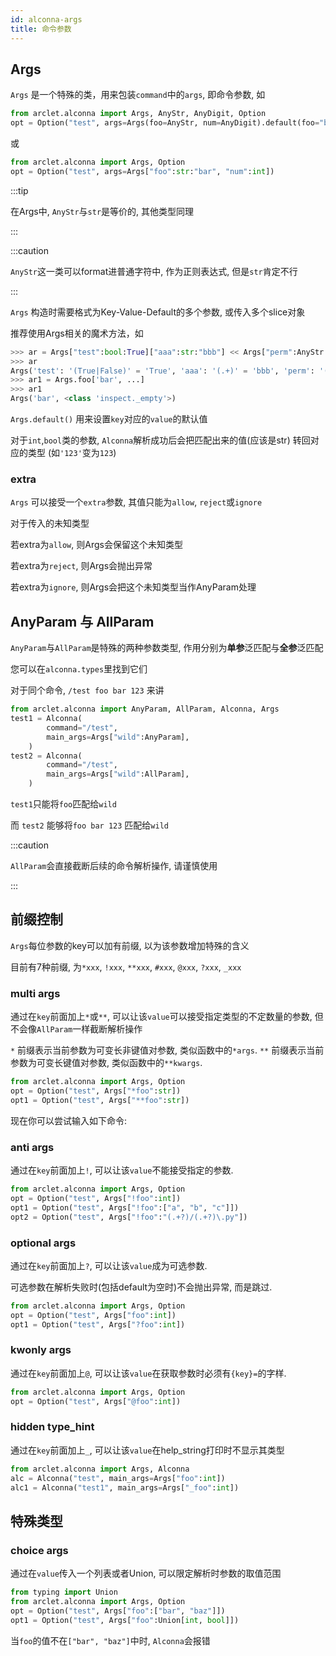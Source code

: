 ```yaml
---
id: alconna-args
title: 命令参数
---
```



## Args

`Args` 是一个特殊的类，用来包装`command`中的`args`, 即命令参数, 如

```python
from arclet.alconna import Args, AnyStr, AnyDigit, Option
opt = Option("test", args=Args(foo=AnyStr, num=AnyDigit).default(foo="bar"))
```
或
```python
from arclet.alconna import Args, Option
opt = Option("test", args=Args["foo":str:"bar", "num":int])
```

:::tip

在Args中, `AnyStr`与`str`是等价的, 其他类型同理

:::

:::caution

`AnyStr`这一类可以format进普通字符中, 作为正则表达式, 但是`str`肯定不行

:::

`Args` 构造时需要格式为Key-Value-Default的多个参数, 或传入多个slice对象

推荐使用Args相关的魔术方法，如
```python
>>> ar = Args["test":bool:True]["aaa":str:"bbb"] << Args["perm":AnyStr:"de"] + ["month", int]
>>> ar
Args('test': '(True|False)' = 'True', 'aaa': '(.+)' = 'bbb', 'perm': '(.+)' = 'de', 'month': '(\d+)')
>>> ar1 = Args.foo['bar', ...]
>>> ar1
Args('bar', <class 'inspect._empty'>)
```

`Args.default()` 用来设置`key`对应的`value`的默认值

对于`int`,`bool`类的参数, `Alconna`解析成功后会把匹配出来的值(应该是str) 转回对应的类型 (如`'123'`变为`123`)

### extra

`Args` 可以接受一个`extra`参数, 其值只能为`allow`, `reject`或`ignore`

对于传入的未知类型

若extra为`allow`, 则Args会保留这个未知类型

若extra为`reject`, 则Args会抛出异常

若extra为`ignore`, 则Args会把这个未知类型当作AnyParam处理

## AnyParam 与 AllParam

`AnyParam`与`AllParam`是特殊的两种参数类型, 作用分别为**单参**泛匹配与**全参**泛匹配

您可以在`alconna.types`里找到它们

对于同个命令, `/test foo bar 123` 来讲

```python
from arclet.alconna import AnyParam, AllParam, Alconna, Args
test1 = Alconna(
        command="/test",
        main_args=Args["wild":AnyParam],
    )
test2 = Alconna(
        command="/test",
        main_args=Args["wild":AllParam],
    )
```

`test1`只能将`foo`匹配给`wild`

而 `test2` 能够将`foo bar 123` 匹配给`wild`

:::caution

`AllParam`会直接截断后续的命令解析操作, 请谨慎使用

:::

## 前缀控制

`Args`每位参数的key可以加有前缀, 以为该参数增加特殊的含义

目前有7种前缀, 为`*xxx`, `!xxx`, `**xxx`, `#xxx`, `@xxx`, `?xxx`, `_xxx`

### multi args

通过在`key`前面加上`*`或`**`, 可以让该`value`可以接受指定类型的不定数量的参数, 但不会像`AllParam`一样截断解析操作

`*` 前缀表示当前参数为可变长非键值对参数, 类似函数中的`*args`.
`**` 前缀表示当前参数为可变长键值对参数, 类似函数中的`**kwargs`.

```python
from arclet.alconna import Args, Option
opt = Option("test", Args["*foo":str])
opt1 = Option("test", Args["**foo":str])
```

现在你可以尝试输入如下命令:


<TerminalApp lines={multi_arg} height={200}/>

### anti args

通过在`key`前面加上`!`, 可以让该`value`不能接受指定的参数.

```python
from arclet.alconna import Args, Option
opt = Option("test", Args["!foo":int])
opt1 = Option("test", Args["!foo":["a", "b", "c"]])
opt2 = Option("test", Args["!foo":"(.+?)/(.+?)\.py"])
```


<TerminalApp lines={anti_arg} height={240}/>

### optional args

通过在`key`前面加上`?`, 可以让该`value`成为可选参数.

可选参数在解析失败时(包括default为空时)不会抛出异常, 而是跳过.

```python
from arclet.alconna import Args, Option
opt = Option("test", Args["foo":int])
opt1 = Option("test", Args["?foo":int])
```

<TerminalApp lines={optional_arg} height={240}/>

### kwonly args

通过在`key`前面加上`@`, 可以让该`value`在获取参数时必须有`{key}=`的字样.

```python
from arclet.alconna import Args, Option
opt = Option("test", Args["@foo":int])
```


<TerminalApp lines={kwonly_arg} height={240}/>

### hidden type_hint

通过在`key`前面加上`_`, 可以让该`value`在help_string打印时不显示其类型

```python
from arclet.alconna import Args, Alconna
alc = Alconna("test", main_args=Args["foo":int])
alc1 = Alconna("test1", main_args=Args["_foo":int])
```

<TerminalApp lines={hidden} height={240}/>

## 特殊类型

### choice args

通过在`value`传入一个列表或者Union, 可以限定解析时参数的取值范围

```python
from typing import Union
from arclet.alconna import Args, Option
opt = Option("test", Args["foo":["bar", "baz"]])
opt1 = Option("test", Args["foo":Union[int, bool]])
```

当`foo`的值不在`["bar", "baz"]`中时, `Alconna`会报错